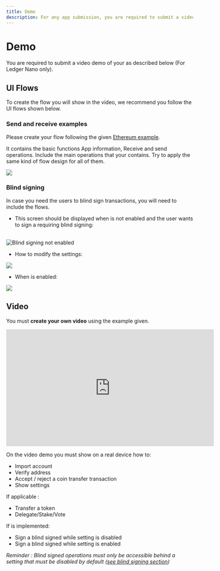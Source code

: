 ```yaml
---
title: Demo
description: For any app submission, you are required to submit a video demo of your Device App as described in this article.
---
```



# Demo

You are required to submit a video demo of your <Glossary word="Device App"></Glossary> as described below (For Ledger Nano only).

## UI Flows

To create the flow you will show in the video, we recommend you follow the UI flows shown below.

### Send and receive examples

Please create your flow following the given [Ethereum example](/device-app/eth-flow.pdf).

It contains the basic functions App information, Receive and send operations. Include the main operations that your <Glossary word="device app"></Glossary> contains. Try to apply the same kind of flow design for all of them.

![](/device-app/eth-flow.png)

### Blind signing

In case you need the users to blind sign transactions, you will need to include the <Glossary word="blind signing"></Glossary> flows.

- This screen should be displayed when <Glossary word="blind signing"></Glossary> is not enabled and the user wants to sign a <Glossary word="transaction"></Glossary> requiring blind signing:

<br/>
<div className="center">
	<img src="/device-app/blind-signing-not-enabled.png" alt="Blind signing not enabled"/>
</div>

- How to modify the <Glossary word="blind signing"></Glossary> settings:

![](/device-app/blind-signing-settings.png)


- When <Glossary word="blind signing"></Glossary> is enabled:

![](/device-app/blind-signing-enabled.png)


## Video

You must **create your own video** using the example given.

<iframe width="560" height="315" src="https://www.youtube-nocookie.com/embed/pgGZvx30yNw" title="YouTube video player" frameborder="0" allow="accelerometer; autoplay; clipboard-write; encrypted-media; gyroscope; picture-in-picture" allowfullscreen></iframe>


On the video demo you must show on a real device how to:
- Import account
- Verify address
- Accept / reject a coin transfer transaction
- Show settings

If applicable :
- Transfer a token
- Delegate/Stake/Vote

If <Glossary word="blind signing"></Glossary> is implemented:
- Sign a blind signed <Glossary word="transaction"></Glossary> while setting is disabled
- Sign a blind signed <Glossary word="transaction"></Glossary> while setting is enabled

*Reminder : Blind signed operations must only be accessible behind a setting that must be disabled by default ([see blind signing section](../../integration/requirements/security#blind-signing))*
